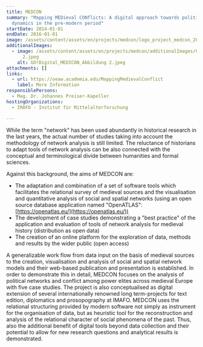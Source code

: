 ```yaml
---
title: MEDCON
summary: "Mapping MEDieval CONflicts: A digital approach towards political
  dynamics in the pre-modern period"
startDate: 2014-01-01
endDate: 2016-01-01
image: /assets/content/assets/en/projects/medcon/logo_project_medcon_2000x1143px_2.png
additionalImages:
  - image: /assets/content/assets/en/projects/medcon/additionalImages/GO!Digital_MEDICON_Abbildung
      2.jpeg
    alt: GO!Digital_MEDICON_Abbildung 2.jpeg
attachments: []
links:
  - url: https://oeaw.academia.edu/MappingMedievalConflict
    label: More Information
responsiblePersons:
  - Mag. Dr. Johannes Preiser-Kapeller
hostingOrganizations:
  - IMAFO - Institut für Mittelalterforschung

---
```

While the term "network" has been used abundantly in historical research in the last years, the actual number of studies taking into account the methodology of network analysis is still limited. The reluctance of historians to adapt tools of network analysis can be also connected with the conceptual and terminological divide between humanities and formal sciences.

Against this background, the aims of MEDCON are:

*   The adaptation and combination of a set of software tools which facilitates the relational survey of medieval sources and the visualisation and quantitative analysis of social and spatial networks (using an open source database application named "OpenATLAS": [https://openatlas.eu/](https://openatlas.eu/))
*   The development of case studies demonstrating a "best practice" of the application and evaluation of tools of network analysis for medieval history (distribution as open data)
*   The creation of an online platform for the exploration of data, methods and results by the wider public (open access)

A generalizable work flow from data input on the basis of medieval sources to the creation, visualisation and analysis of social and spatial network models and their web-based publication and presentation is established. In order to demonstrate this in detail, MEDCON focuses on the analysis of political networks and conflict among power elites across medieval Europe with five case studies. The project is also conceptualised as digital extension of several internationally renowned long term-projects for text edition, diplomatics and prosopography at IMAFO. MEDCON uses the relational structuring provided by modern software not simply as instrument for the organisation of data, but as heuristic tool for the reconstruction and analysis of the relational character of social phenomena of the past. Thus, also the additional benefit of digital tools beyond data collection and their potential to allow for new research questions and analytical results is demonstrated.
